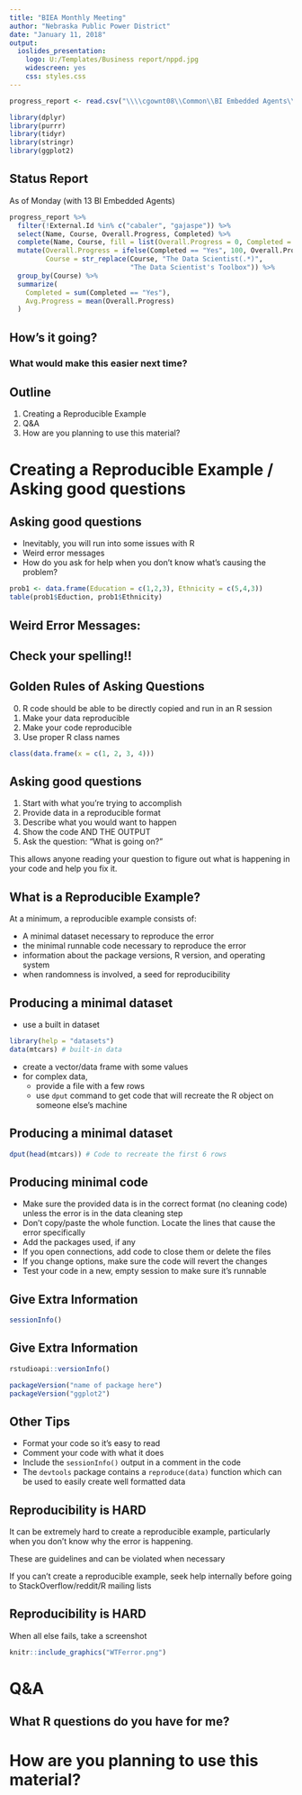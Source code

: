 ```yaml
---
title: "BIEA Monthly Meeting"
author: "Nebraska Public Power District"
date: "January 11, 2018"
output: 
  ioslides_presentation: 
    logo: U:/Templates/Business report/nppd.jpg
    widescreen: yes
    css: styles.css
---
```



```r
progress_report <- read.csv("\\\\cgownt08\\Common\\BI Embedded Agents\\2018-01-08_Course_Completion.csv", stringsAsFactors = F)

library(dplyr)
library(purrr)
library(tidyr)
library(stringr)
library(ggplot2)
```
## Status Report

As of Monday (with 13 BI Embedded Agents)

```r
progress_report %>%
  filter(!External.Id %in% c("cabaler", "gajaspe")) %>%
  select(Name, Course, Overall.Progress, Completed) %>%
  complete(Name, Course, fill = list(Overall.Progress = 0, Completed = "No")) %>%
  mutate(Overall.Progress = ifelse(Completed == "Yes", 100, Overall.Progress),
         Course = str_replace(Course, "The Data Scientist(.*)", 
                              "The Data Scientist's Toolbox")) %>%
  group_by(Course) %>%
  summarize(
    Completed = sum(Completed == "Yes"),
    Avg.Progress = mean(Overall.Progress)
  )
```

## How's it going?

### What would make this easier next time?

## Outline

1. Creating a Reproducible Example
2. Q&A
3. How are you planning to use this material?

# Creating a Reproducible Example / Asking good questions
<!-- https://stackoverflow.com/questions/5963269/how-to-make-a-great-r-reproducible-example-->

## Asking good questions

- Inevitably, you will run into some issues with R
- Weird error messages
- How do you ask for help when you don't know what's causing the problem?

```r
prob1 <- data.frame(Education = c(1,2,3), Ethnicity = c(5,4,3))
table(prob1$Eduction, prob1$Ethnicity)
```

## Weird Error Messages: {.vcenter .flexbox}
<h2>Check your spelling!!</h2>

## Golden Rules of Asking Questions

0. R code should be able to be directly copied and run in an R session
1. Make your data reproducible
2. Make your code reproducible
3. Use proper R class names
```r
class(data.frame(x = c(1, 2, 3, 4)))
```

## Asking good questions

1. Start with what you're trying to accomplish
2. Provide data in a reproducible format
3. Describe what you would want to happen
4. Show the code AND THE OUTPUT
5. Ask the question: "What is going on?"

This allows anyone reading your question to figure out what is happening in your code and help you fix it.

## What is a Reproducible Example?

At a minimum, a reproducible example consists of:

- A minimal dataset necessary to reproduce the error
- the minimal runnable code necessary to reproduce the error
- information about the package versions, R version, and operating system
- when randomness is involved, a seed for reproducibility

## Producing a minimal dataset

- use a built in dataset
```r
library(help = "datasets")
data(mtcars) # built-in data
```

- create a vector/data frame with some values
- for complex data, 
    - provide a file with a few rows
    - use `dput` command to get code that will recreate the R object on someone else's machine

## Producing a minimal dataset
```r
dput(head(mtcars)) # Code to recreate the first 6 rows
```
    
## Producing minimal code

- Make sure the provided data is in the correct format (no cleaning code) unless the error is in the data cleaning step
- Don't copy/paste the whole function. Locate the lines that cause the error specifically
- Add the packages used, if any
- If you open connections, add code to close them or delete the files
- If you change options, make sure the code will revert the changes
- Test your code in a new, empty session to make sure it's runnable

## Give Extra Information

```r
sessionInfo()
```

## Give Extra Information

```r
rstudioapi::versionInfo()
```

```r
packageVersion("name of package here")
packageVersion("ggplot2")
```

## Other Tips

- Format your code so it's easy to read
- Comment your code with what it does
- Include the `sessionInfo()` output in a comment in the code
- The `devtools` package contains a `reproduce(data)` function which can be used to easily create well formatted data

## Reproducibility is HARD

It can be extremely hard to create a reproducible example, particularly when you don't know why the error is happening. 

These are guidelines and can be violated when necessary

If you can't create a reproducible example, seek help internally before going to StackOverflow/reddit/R mailing lists

## Reproducibility is HARD
When all else fails, take a screenshot
```r
knitr::include_graphics("WTFerror.png")
```


# Q&A

## What R questions do you have for me?

# How are you planning to use this material?